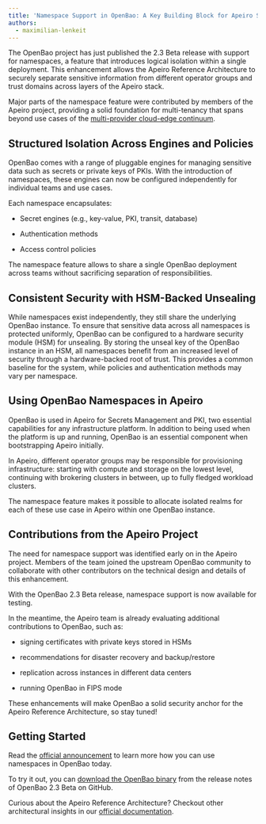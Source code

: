 ```yaml
---
title: 'Namespace Support in OpenBao: A Key Building Block for Apeiro Security Architecture'
authors:
  - maximilian-lenkeit
---
```


The OpenBao project has just published the 2.3 Beta release with support for namespaces, a feature that introduces logical isolation within a single deployment. This enhancement allows the Apeiro Reference Architecture to securely separate sensitive information from different operator groups and trust domains across layers of the Apeiro stack.

Major parts of the namespace feature were contributed by members of the Apeiro project, providing a solid foundation for multi-tenancy that spans beyond use cases of the [multi-provider cloud-edge continuum](https://8ra.com).

## Structured Isolation Across Engines and Policies

OpenBao comes with a range of pluggable engines for managing sensitive data such as secrets or private keys of PKIs. With the introduction of namespaces, these engines can now be configured independently for individual teams and use cases.

Each namespace encapsulates:

- Secret engines (e.g., key-value, PKI, transit, database)

- Authentication methods

- Access control policies

The namespace feature allows to share a single OpenBao deployment across teams without sacrificing separation of responsibilities.

## Consistent Security with HSM-Backed Unsealing

While namespaces exist independently, they still share the underlying OpenBao instance. To ensure that sensitive data across all namespaces is protected uniformly, OpenBao can be configured to a hardware security module (HSM) for unsealing. By storing the unseal key of the OpenBao instance in an HSM, all namespaces benefit from an increased level of security through a hardware-backed root of trust. This provides a common baseline for the system, while policies and authentication methods may vary per namespace.

## Using OpenBao Namespaces in Apeiro

OpenBao is used in Apeiro for Secrets Management and PKI, two essential capabilities for any infrastructure platform. In addition to being used when the platform is up and running, OpenBao is an essential component when bootstrapping Apeiro initially.

In Apeiro, different operator groups may be responsible for provisioning infrastructure: starting with compute and storage on the lowest level, continuing with brokering clusters in between, up to fully fledged workload clusters.

The namespace feature makes it possible to allocate isolated realms for each of these use case in Apeiro within one OpenBao instance.

## Contributions from the Apeiro Project

The need for namespace support was identified early on in the Apeiro project. Members of the team joined the upstream OpenBao community to collaborate with other contributors on the technical design and details of this enhancement.

With the OpenBao 2.3 Beta release, namespace support is now available for testing.

In the meantime, the Apeiro team is already evaluating additional contributions to OpenBao, such as:

- signing certificates with private keys stored in HSMs

- recommendations for disaster recovery and backup/restore

- replication across instances in different data centers

- running OpenBao in FIPS mode

These enhancements will make OpenBao a solid security anchor for the Apeiro Reference Architecture, so stay tuned!

## Getting Started

Read the [official announcement](https://openbao.org/blog/namespaces-announcement) to learn more how you can use namespaces in OpenBao today.

To try it out, you can [download the OpenBao binary](https://github.com/openbao/openbao/releases/tag/v2.3.0-beta20250528) from the release notes of OpenBao 2.3 Beta on GitHub.

Curious about the Apeiro Reference Architecture? Checkout other architectural insights in our [official documentation](https://documentation.apeirora.eu).
